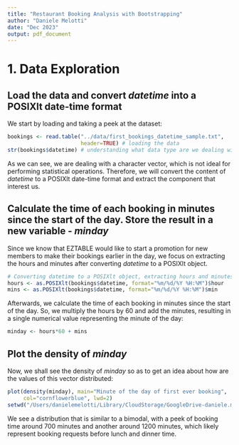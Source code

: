 ```yaml
---
title: "Restaurant Booking Analysis with Bootstrapping"
author: "Daniele Melotti"
date: "Dec 2023"
output: pdf_document
---
```


# 1. Data Exploration

## Load the data and convert _datetime_ into a POSIXlt date-time format

We start by loading and taking a peek at the dataset:
```r
bookings <- read.table("../data/first_bookings_datetime_sample.txt",
                       header=TRUE) # loading the data
str(bookings$datetime) # understanding what data type are we dealing with
```

As we can see, we are dealing with a character vector, which is not ideal for performing statistical operations. Therefore, we will convert the content of _datetime_ to a POSIXlt date-time format and extract the component that interest us.

## Calculate the time of each booking in minutes since the start of the day. Store the result in a new variable - _minday_

Since we know that EZTABLE would like to start a promotion for new members to make their bookings earlier in the day, we focus on extracting the hours and minutes after converting _datetime_ to a POSIXlt object.
```r
# Converting datetime to a POSIXlt object, extracting hours and minutes
hours <- as.POSIXlt(bookings$datetime, format="%m/%d/%Y %H:%M")$hour 
mins <- as.POSIXlt(bookings$datetime, format="%m/%d/%Y %H:%M")$min
```

Afterwards, we calculate the time of each booking in minutes since the start of the day. So, we multiply the hours by 60 and add the minutes, resulting in a single numerical value representing the minute of the day:
```r
minday <- hours*60 + mins
```

## Plot the density of _minday_

Now, we shall see the density of _minday_ so as to get an idea about how are the values of this vector distributed:
```r
plot(density(minday), main="Minute of the day of first ever booking",
     col="cornflowerblue", lwd=2)
setwd("/Users/danielemelotti/Library/CloudStorage/GoogleDrive-daniele.melotti@gapp.nthu.edu.tw/My Drive/5. REPOS/restaurant-booking-bootstrap")
```

We see a distribution that is similar to a bimodal, with a peek of booking time around 700 minutes and another around 1200 minutes, which likely represent booking requests before lunch and dinner time. 

